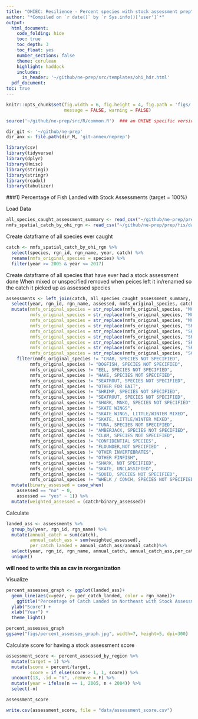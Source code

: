 ```yaml
---
title: "OHIEC: Resilience - Percent species with stock assessment prep"
author: "*Compiled on `r date()` by `r Sys.info()['user']`*"
output: 
  html_document:
    code_folding: hide
    toc: true
    toc_depth: 3
    toc_float: yes
    number_sections: false
    theme: cerulean
    highlight: haddock
    includes: 
      in_header: '~/github/ne-prep/src/templates/ohi_hdr.html'
  pdf_document:
toc: true
---
```


``` r
knitr::opts_chunk$set(fig.width = 6, fig.height = 4, fig.path = 'figs/',
                      message = FALSE, warning = FALSE)

source('~/github/ne-prep/src/R/common.R')  ### an OHINE specific version of common.R

dir_git <- '~/github/ne-prep'
dir_anx <- file.path(dir_M, 'git-annex/neprep')

library(csv)
library(tidyverse)
library(dplyr)
library(Hmisc)
library(stringi)
library(stringr)
library(readxl)
library(tabulizer)
```


###1) Percentage of Fish Landed with Stock Assessments (target = 100%)

Load Data
```r
all_species_caught_assessment_summary <- read_csv("~/github/ne-prep/prep/fis/data/all_species_caught_assessment_summary.csv")
nmfs_spatial_catch_by_ohi_rgn <- read_csv("~/github/ne-prep/prep/fis/data/nmfs_spatial_catch_by_ohi_rgn.csv")
```

Create dataframe of all species ever caught
```r
catch <- nmfs_spatial_catch_by_ohi_rgn %>% 
  select(species, rgn_id, rgn_name, year, catch) %>% 
  rename(nmfs_original_species = species) %>% 
  filter(year >= 2005 & year <= 2017)
```

Create dataframe of all species that have ever had a stock assessment done
When mixed or unspecified removed
when peices left it in/renamed so the catch it picked up as assessed species
```r
assessments <- left_join(catch, all_species_caught_assessment_summary, by = c("nmfs_original_species")) %>% 
  select(year, rgn_id, rgn_name, assessed, nmfs_original_species, catch) %>% 
  mutate(nmfs_original_species = str_replace(nmfs_original_species, "MONK LIVERS",  "MONKFISH / ANGLERFISH / GOOSEFISH"),
         nmfs_original_species = str_replace(nmfs_original_species, "MONK HEADS", "MONKFISH / ANGLERFISH / GOOSEFISH"),
         nmfs_original_species = str_replace(nmfs_original_species, "MONK TAILS", "MONKFISH / ANGLERFISH / GOOSEFISH"),
         nmfs_original_species = str_replace(nmfs_original_species, "SKATE WINGS, LITTLE (SUMMER)",  "SKATE, LITTLE (SUMMER)"),
         nmfs_original_species = str_replace(nmfs_original_species, "SKATE WINGS, WINTER (BIG)", "SKATE, BIG (WINTER)"),
         nmfs_original_species = str_replace(nmfs_original_species, "SKATE WINGS, BARNDOOR", "SKATE, BARNDOOR"), 
         nmfs_original_species = str_replace(nmfs_original_species, "SKATE WINGS, SMOOTH", "SKATE, SMOOTH"),
         nmfs_original_species = str_replace(nmfs_original_species, "SKATE WINGS, THORNY", "SKATE, THORNY"),
         nmfs_original_species = str_replace(nmfs_original_species, "SCALLOPS/SHELLS", "SCALLOP, SEA")) %>% #this one is assessed an bay is not so maybe jsut remove this one
    filter(nmfs_original_species != "CRAB, SPECIES NOT SPECIFIED", 
         nmfs_original_species != "DOGFISH, SPECIES NOT SPECIFIED",
         nmfs_original_species != "EEL, SPECIES NOT SPECIFIED",
         nmfs_original_species != "HAKE, SPECIES NOT SPECIFIED",
         nmfs_original_species != "SEATROUT, SPECIES NOT SPECIFIED",
         nmfs_original_species != "OTHER FOR BAIT",
         nmfs_original_species != "SHRIMP, SPECIES NOT SPECIFIED",
         nmfs_original_species != "SEATROUT, SPECIES NOT SPECIFIED",
         nmfs_original_species != "SHARK, MAKO, SPECIES NOT SPECIFIED",
         nmfs_original_species != "SKATE WINGS",
         nmfs_original_species != "SKATE WINGS, LITTLE/WINTER MIXED",
         nmfs_original_species != "SKATE, LITTLE/WINTER MIXED",
         nmfs_original_species != "TUNA, SPECIES NOT SPECIFIED",
         nmfs_original_species != "AMBERJACK, SPECIES NOT SPECIFIED",
         nmfs_original_species != "CLAM, SPECIES NOT SPECIFIED",
         nmfs_original_species != "CONFIDENTIAL SPECIES",
         nmfs_original_species != "FLOUNDER,NOT SPECIFIED"  ,
         nmfs_original_species != "OTHER INVERTEBRATES",
         nmfs_original_species != "OTHER FINFISH",
         nmfs_original_species != "SHARK, NOT SPECIFIED",
         nmfs_original_species != "SKATE, UNCLASSIFIED",
         nmfs_original_species != "SQUID, SPECIES NOT SPECIFIED",
         nmfs_original_species != "WHELK / CONCH, SPECIES NOT SPECIFIED") %>% 
  mutate(binary_assessed = case_when(
    assessed == "no" ~ 0,
    assessed == "yes" ~ 1)) %>% 
  mutate(weighted_assessed = (catch*binary_assessed))
```

Calculate
```r
landed_ass <- assessments %>% 
  group_by(year, rgn_id, rgn_name) %>% 
  mutate(annual_catch = sum(catch),
         annual_catch_ass = sum(weighted_assessed),
         per_catch_landed = annual_catch_ass/annual_catch)%>% 
  select(year, rgn_id, rgn_name, annual_catch, annual_catch_ass,per_catch_landed ) %>% 
  unique()
```

**will need to write this as csv in reorganization**

Visualize
```r
percent_assesses_graph <- ggplot(landed_ass)+
  geom_line(aes(x=year, y= per_catch_landed, color = rgn_name))+
    ggtitle("Percentage of Catch Landed in Northeast with Stock Assessments") +
  ylab("Score") +
  xlab("Year") +
  theme_light()

percent_assesses_graph
ggsave("figs/percent_assesses_graph.jpg", width=7, height=5, dpi=300)
```



Calculate score for having a stock assessment score
```r
assessment_score <- percent_assessed_by_region %>% 
  mutate(target = 1) %>% 
  mutate(score = percent/target,
         score = if_else(score > 1, 1, score)) %>% 
  uncount(13, .id = "n", .remove = F) %>%
  mutate(year = ifelse(n == 1, 2005, n + 2004)) %>%
  select(-n)

assessment_score

write.csv(assessment_score, file = "data/assessment_score.csv")
```
